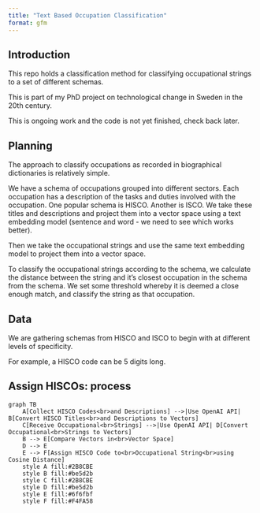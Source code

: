 ```yaml
---
title: "Text Based Occupation Classification"
format: gfm
---
```


## Introduction

This repo holds a classification method for classifying occupational strings to a set of different schemas.

This is part of my PhD project on technological change in Sweden in the 20th century.

This is ongoing work and the code is not yet finished, check back later.

## Planning

The approach to classify occupations as recorded in biographical dictionaries is relatively simple.

We have a schema of occupations grouped into different sectors. Each occupation has a description of the tasks and duties involved with the occupation. One popular schema is HISCO. Another is ISCO. We take these titles and descriptions and project them into a vector space using a text embedding model (sentence and word - we need to see which works better). 

Then we take the occupational strings and use the same text embedding model to project them into a vector space. 

To classify the occupational strings according to the schema, we calculate the distance between the string and it's closest occupation in the schema from the schema. We set some threshold whereby it is deemed a close enough match, and classify the string as that occupation.

## Data

We are gathering schemas from HISCO and ISCO to begin with at different levels of specificity.

For example, a HISCO code can be 5 digits long. 

## Assign HISCOs: process

```mermaid
graph TB
    A[Collect HISCO Codes<br>and Descriptions] -->|Use OpenAI API| B[Convert HISCO Titles<br>and Descriptions to Vectors]
    C[Receive Occupational<br>Strings] -->|Use OpenAI API| D[Convert Occupational<br>Strings to Vectors]
    B --> E[Compare Vectors in<br>Vector Space]
    D --> E
    E --> F[Assign HISCO Code to<br>Occupational String<br>using Cosine Distance]
    style A fill:#2B8CBE
    style B fill:#be5d2b
    style C fill:#2B8CBE
    style D fill:#be5d2b
    style E fill:#6f6fbf
    style F fill:#F4FA58


```
